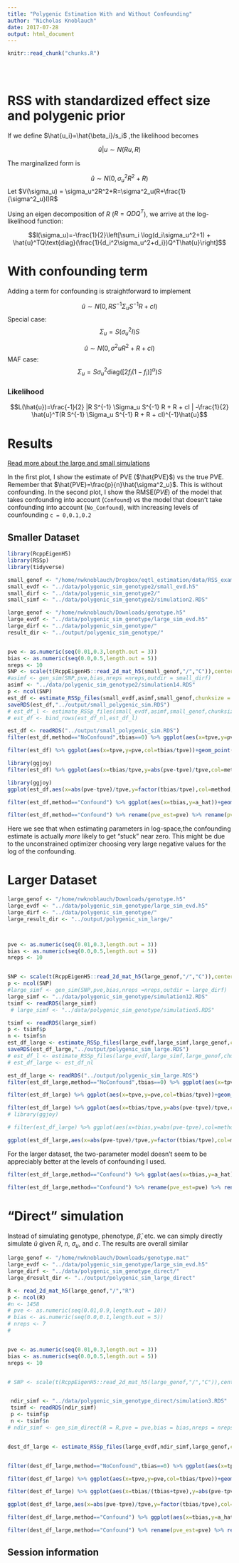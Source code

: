 ```yaml
---
title: "Polygenic Estimation With and Without Confounding"
author: "Nicholas Knoblauch"
date: 2017-07-28
output: html_document
---
```


<!-- The file analysis/chunks.R contains chunks that define default settings
shared across the workflowr files. -->
```r
knitr::read_chunk("chunks.R")
```

<!-- Update knitr chunk options -->
```r
```

<!-- Insert the date the file was last updated -->
```r
```

<!-- Insert the code version (Git commit SHA1) if Git repository exists and R
 package git2r is installed -->
```r
```

<!-- Add your analysis here -->


<!-- # Background -->

<!-- ##General properties of compound normal -->

<!-- If $$x|\mu \sim N(A\mu,\Sigma)$$ and $$\mu \sim N(\rho,\Lambda)$$ then the marginalized form of $x$ is $$x \sim N(A\rho,A \Lambda A^{T} + \Sigma)$$ -->

<!-- ## RSS polygenic prior on $\beta$ -->

<!-- According to the RSS likelihood: -->

<!-- $$\hat{\beta}|\beta \sim N(SRS^{-1}\beta,SRS)$$ Where $R$ is the population LD matrix, and $S$ is a diagonal matrix with entires $S_{jj}=\frac{1}{\text{se}(\hat{\beta}_j)}$  This means that if $\beta \sim N(0,I\sigma_{\beta}^2)$ , then we can obtain the the marginalized form of $\hat{\beta}$ by substituting $$A=SRS^{-1}$$ $$\rho=0$$ $$\Lambda=I\sigma_{\beta}^2$$  and $$\Sigma=SRS$$ -->


<!-- $$\hat{\beta} \sim N(0,(SRS^{-1})I\sigma_{\beta}^2(SRS^{-1})^{T}+SRS)=N(0,\sigma_{\beta}^2 SRS^{-2}RS+SRS)$$ -->

# RSS with standardized effect size and polygenic prior

If we define $\hat{u_i}=\hat{\beta_i}/s_i$ ,the likelihood becomes

$$\hat{u}|u \sim N(Ru,R)$$

The marginalized form is 

$$\hat{u} \sim N(0,\sigma^2_uR^2+R)$$
Let $V(\sigma_u) = \sigma_u^2R^2+R=\sigma^2_u(R+\frac{1}{\sigma^2_u}I)R$

Using an eigen decomposition of $R$ ($R=QDQ^T$), we arrive at the log-likelihood function:

$$l(\sigma_u)=-\frac{1}{2}\left[\sum_i \log(d_i\sigma_u^2+1) + \hat{u}^TQ\text{diag}(\frac{1}{d_i^2\sigma_u^2+d_i})Q^T\hat{u}\right]$$



# With confounding term

Adding a term for confounding is straightforward to implement

$$\hat{u} \sim N(0,R S^{-1} \Sigma_u S^{-1} R+ cI)$$
Special case:
$$ \Sigma_u= S(\sigma^2_uI)S$$

$$\hat{u} \sim N(0,\sigma^2u R^2+R+cI) $$
MAF case: 
$$\Sigma_u = S \sigma^2_u \text{diag}([2f_i(1-f_i)]^\alpha)S$$

### Likelihood

$$L(\hat{u})=\frac{-1}{2} |R S^{-1} \Sigma_u S^{-1} R + R + cI | -\frac{1}{2} \hat{u}^T(R S^{-1} \Sigma_u S^{-1} R + R + cI)^{-1}\hat{u}$$


# Results

[Read more about the large and small simulations](simulation.html)

In the first plot, I show the estimate of PVE ($\hat{PVE}$) vs the true PVE. Remember that $\hat{PVE}=\frac{p}{n}\hat{\sigma^2_u}$.  This is without confounding.  In the second plot, I show the $\text{RMSE}(PVE)$ of the model that takes confounding into account (`Confound`) vs the model that doesn't take confounding into account (`No_Confound`), with increasing levels of counfounding `c = 0,0.1,0.2`


## Smaller Dataset


```r
library(RcppEigenH5)
library(RSSp)
library(tidyverse)
```

```r
small_genof <- "/home/nwknoblauch/Dropbox/eqtl_estimation/data/RSS_examples/genotype2.mat"
small_evdf <- "../data/polygenic_sim_genotype2/small_evd.h5"
small_dirf <- "../data/polygenic_sim_genotype2/"
small_simf <- "../data/polygenic_sim_genotype2/simulation2.RDS"

large_genof <- "/home/nwknoblauch/Downloads/genotype.h5"
large_evdf <- "../data/polygenic_sim_genotype/large_sim_evd.h5"
large_dirf <- "../data/polygenic_sim_genotype/"
result_dir <- "../output/polygenic_sim_genotype/"


pve <- as.numeric(seq(0.01,0.3,length.out = 3))
bias <- as.numeric(seq(0.0,0.5,length.out = 5))
nreps <- 10
SNP <- scale(t(RcppEigenH5::read_2d_mat_h5(small_genof,"/","C")),center=T,scale=F)
#asimf <- gen_sim(SNP,pve,bias,nreps =nreps,outdir = small_dirf)
asimf <- "../data/polygenic_sim_genotype2/simulation14.RDS"
p <- ncol(SNP)
est_df <- estimate_RSSp_files(small_evdf,asimf,small_genof,chunksize = p,R_dataname = "shrink_R",doNoConfound = T,doLog=F,result_dir=result_dir) %>% mutate(doLog=F)
saveRDS(est_df,"../output/small_polygenic_sim.RDS")
# est_df_l <- estimate_RSSp_files(small_evdf,asimf,small_genof,chunksize = p,R_dataname = "shrink_R",doNoConfound = T,doLog=T) %>% mutate(doLog=T)
# est_df <- bind_rows(est_df_nl,est_df_l)
```




```r
est_df <- readRDS("../output/small_polygenic_sim.RDS")
filter(est_df,method=="NoConfound",tbias==0) %>% ggplot(aes(x=tpve,y=pve))+geom_point()+geom_smooth(method="lm")+xlab(expression(paste("PVE")))+ylab(expression(hat("PVE")))+ggtitle("PVE Estimates in the Absence of Confounding")+geom_abline(intercept=0,slope=1)
```





```r
filter(est_df) %>% ggplot(aes(x=tpve,y=pve,col=tbias/tpve))+geom_point()+geom_smooth(method="lm")+xlab(expression(paste("PVE")))+ylab(expression(hat("PVE")))+ggtitle("Not accounting for confounding inflates PVE estimates")+geom_abline(intercept=0,slope=1)+facet_wrap(~method,labeller=label_both)
```


```r
library(ggjoy)
filter(est_df) %>% ggplot(aes(x=tbias/tpve,y=abs(pve-tpve)/tpve,col=method))+geom_point()+geom_smooth()+ggtitle("Accounting for confounding improves PVE estimates","when confounding is high relative to PVE")+xlab("Confounding (Prop of PVE)")+ylab("RMSE(PVE)/PVE")
```

```r
library(ggjoy)
ggplot(est_df,aes(x=abs(pve-tpve)/tpve,y=factor(tbias/tpve),col=method,fill=method))+geom_joy(panel_scaling=F)+ggtitle("Accounting for confounding improves PVE estimates","when confounding is high relative to PVE")+xlab("RMSE(PVE)/PVE")+ylab("Confound/PVE")+scale_x_log10()
```



```r
filter(est_df,method=="Confound") %>% ggplot(aes(x=tbias,y=a_hat))+geom_point()+geom_abline(intercept=0,slope=1)+geom_smooth(method="lm")+ggtitle("Confounding is Consistently Underestimated")+xlab(bquote(frac(c,PVE)))+ylab(bquote(frac(hat(c),PVE)))
```

```r

filter(est_df,method=="Confound") %>% rename(pve_est=pve) %>% rename(pve=tpve) %>%  ggplot(aes(x=tbias/pve,y=a_hat/pve))+geom_point()+geom_abline(intercept=0,slope=1)+geom_smooth(method="lm")+ggtitle("Confounding is Consistently Underestimated","When True PVE is low")+xlab(bquote(frac(c,PVE)))+ylab(bquote(frac(hat(c),PVE)))+facet_wrap(~pve,labeller = label_both)

```


Here we see that when estimating parameters in log-space,the confounding estimate is actually *more* likely to get "stuck" near zero. This might be due to the unconstrained optimizer choosing very large negative values for the log of the confounding.

# Larger Dataset


```r
large_genof <- "/home/nwknoblauch/Downloads/genotype.h5"
large_evdf <- "../data/polygenic_sim_genotype/large_sim_evd.h5"
large_dirf <- "../data/polygenic_sim_genotype/"
large_result_dir <- "../output/polygenic_sim_large/"



pve <- as.numeric(seq(0.01,0.3,length.out = 3))
bias <- as.numeric(seq(0.0,0.5,length.out = 5))
nreps <- 10


SNP <- scale(t(RcppEigenH5::read_2d_mat_h5(large_genof,"/","C")),center=T,scale=F)
p <- ncol(SNP)
#large_simf <- gen_sim(SNP,pve,bias,nreps =nreps,outdir = large_dirf)
large_simf <- "../data/polygenic_sim_genotype/simulation12.RDS"
tsimf <- readRDS(large_simf)
 # large_simf <- "../data/polygenic_sim_genotype/simulation5.RDS"

tsimf <- readRDS(large_simf)
p <- tsimf$p
n <- tsimf$n
est_df_large <- estimate_RSSp_files(large_evdf,large_simf,large_genof,chunksize = p,R_dataname = "R",doNoConfound = T,doLog=F) %>% mutate(doLog=F)
saveRDS(est_df_large,"../output/polygenic_sim_large.RDS")
# est_df_l <- estimate_RSSp_files(large_evdf,large_simf,large_genof,chunksize = p,R_dataname = "R",doNoConfound = T,doLog=T) %>% mutate(doLog=T)
# est_df_large <- est_df_nl


```

```r
est_df_large <- readRDS("../output/polygenic_sim_large.RDS")
filter(est_df_large,method=="NoConfound",tbias==0) %>% ggplot(aes(x=tpve,y=pve))+geom_point()+geom_smooth(method="lm")+xlab(expression(paste("PVE")))+ylab(expression(hat("PVE")))+ggtitle("PVE Estimates in the Absence of Confounding")+geom_abline(intercept=0,slope=1)
```


```r
filter(est_df_large) %>% ggplot(aes(x=tpve,y=pve,col=tbias/tpve))+geom_point()+geom_smooth(method="lm")+xlab(expression(paste("PVE")))+ylab(expression(hat("PVE")))+ggtitle("Not accounting for confounding inflates PVE estimates")+geom_abline(intercept=0,slope=1)+facet_wrap(~method,labeller=label_both)
```


```r
filter(est_df_large) %>% ggplot(aes(x=tbias/tpve,y=abs(pve-tpve)/tpve,col=method))+geom_point()+geom_smooth()+ggtitle("Accounting for confounding marginally improves PVE estimates","when confounding is high relative to PVE")+xlab("Confounding (Prop of PVE)")+ylab("RMSE(PVE)/PVE")
# library(ggjoy)

# filter(est_df_large) %>% ggplot(aes(x=tbias,y=abs(pve-tpve),col=method))+geom_point()+geom_smooth()+ggtitle("RMSE(PVE) with increasing Levels of confounding","Linear space vs Log space")+xlab("Confounding")+ylab("RMSE(PVE)")+facet_wrap(~doLog,labeller=label_both)
```

```r
ggplot(est_df_large,aes(x=abs(pve-tpve)/tpve,y=factor(tbias/tpve),col=method,fill=method))+geom_joy(panel_scaling=F)+ggtitle("Accounting for confounding improves PVE estimates","when confounding is high relative to PVE")+xlab("RMSE(PVE)/PVE")+ylab("Confound/PVE")+scale_x_log10()+geom_vline(xintercept=1)
```



For the larger dataset, the two-parameter model doesn't seem to be appreciably better at the levels of confounding I used.


```r
filter(est_df_large,method=="Confound") %>% ggplot(aes(x=tbias,y=a_hat))+geom_point()+geom_abline(intercept=0,slope=1)+geom_smooth(method="lm")+ggtitle("Confounding is Consistently Underestimated")+xlab("True Confounding")+ylab("Estimate of Confounding")

```

```r
filter(est_df_large,method=="Confound") %>% rename(pve_est=pve) %>% rename(pve=tpve) %>%  ggplot(aes(x=tbias/pve,y=a_hat/pve))+geom_point()+geom_abline(intercept=0,slope=1)+geom_smooth(method="lm")+ggtitle("Confounding is Consistently Underestimated","When True PVE is low")+xlab(bquote(frac(c,PVE)))+ylab(bquote(frac(hat(c),PVE)))+facet_wrap(~pve,labeller = label_both)
```


# "Direct" simulation


Instead of simulating genotype, phenotype, $\hat{\beta}$, etc. we can simply directly simulate $\hat{u}$ given $R$, $n$, $\sigma_u$, and $c$. The results are
overall similar

```r
large_genof <- "/home/nwknoblauch/Downloads/genotype.mat"
large_evdf <- "../data/polygenic_sim_genotype/large_sim_evd.h5"
large_dirf <- "../data/polygenic_sim_genotype_direct/"
large_dresult_dir <- "../output/polygenic_sim_large_direct"

R <- read_2d_mat_h5(large_genof,"/","R")
p <- ncol(R)
#n <- 1458
# pve <- as.numeric(seq(0.01,0.9,length.out = 10))
# bias <- as.numeric(seq(0.0,0.1,length.out = 5))
# nreps <- 7
# 


pve <- as.numeric(seq(0.01,0.3,length.out = 3))
bias <- as.numeric(seq(0.0,0.5,length.out = 5))
nreps <- 10


# SNP <- scale(t(RcppEigenH5::read_2d_mat_h5(large_genof,"/","C")),center=T,scale=F)


 ndir_simf <- "../data/polygenic_sim_genotype_direct/simulation3.RDS"
 tsimf <- readRDS(ndir_simf)
 p <- tsimf$p
 n <- tsimf$n
# ndir_simf <- gen_sim_direct(R = R,pve = pve,bias = bias,nreps = nreps,outdir = large_dirf,n = n)


dest_df_large <- estimate_RSSp_files(large_evdf,ndir_simf,large_genof,chunksize = p,R_dataname = "R",doNoConfound = T,doLog=F,result_dir=large_dresult_dir) %>% mutate(doLog=F)



```




```r

filter(dest_df_large,method=="NoConfound",tbias==0) %>% ggplot(aes(x=tpve,y=pve))+geom_point()+geom_smooth(method="lm")+xlab(expression(paste("PVE")))+ylab(expression(hat("PVE")))+ggtitle("Estimate of PVE vs True PVE","No confounding")+geom_abline(intercept=0,slope=1)
```




```r
filter(dest_df_large) %>% ggplot(aes(x=tpve,y=pve,col=tbias/tpve))+geom_point()+geom_smooth(method="lm")+xlab(expression(paste("PVE")))+ylab(expression(hat("PVE")))+ggtitle("Not accounting for confounding inflates PVE estimates","Direct Simulation")+geom_abline(intercept=0,slope=1)+facet_wrap(~method,labeller=label_both)
```



```r
filter(dest_df_large) %>% ggplot(aes(x=tbias/(tbias+tpve),y=abs(pve-tpve),col=method))+geom_point()+geom_smooth()+ggtitle("RMSE(PVE)/PVE with increasing Levels of confounding","'Direct' Simulation")+xlab("Confounding (as a proportion of PVE)")+ylab("RMSE(PVE)/PVE")
```


```r
ggplot(dest_df_large,aes(x=abs(pve-tpve)/tpve,y=factor(tbias/tpve),col=method,fill=method))+geom_joy(panel_scaling=F)+ggtitle("Accounting for confounding improves PVE estimates","when confounding is high relative to PVE")+xlab("RMSE(PVE)/PVE")+ylab("Confound/PVE")+scale_x_log10()+geom_vline(xintercept=1)
```



```r
filter(dest_df_large,method=="Confound") %>% ggplot(aes(x=tbias,y=a_hat))+geom_point()+geom_abline(intercept=0,slope=1)+geom_smooth(method="lm")+ggtitle("Estimate of Counfounding is Close to Ideal","Under direct simulation")+xlab("True Confounding")+ylab("Estimate of Confounding")
```


```r
filter(dest_df_large,method=="Confound") %>% rename(pve_est=pve) %>% rename(pve=tpve) %>%  ggplot(aes(x=tbias/pve,y=a_hat/pve))+geom_point()+geom_abline(intercept=0,slope=1)+geom_smooth(method="lm")+ggtitle("Estimate of Counfounding is Close to Ideal","Under direct simulation")+xlab(bquote(frac(c,PVE)))+ylab(bquote(frac(hat(c),PVE)))+facet_wrap(~pve,labeller = label_both)

```

## Session information

<!-- Insert the session information into the document -->
```r
```



